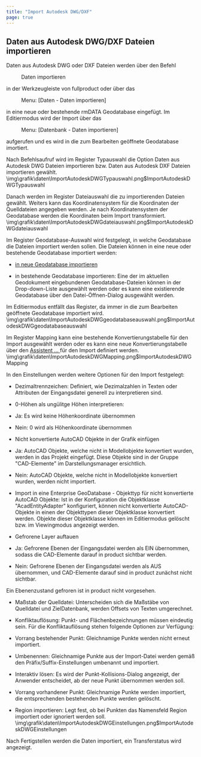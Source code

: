 ```yaml
---
title: "Import Autodesk DWG/DXF"
page: true
---
```

## Daten aus Autodesk DWG/DXF Dateien importieren

Daten aus Autodesk DWG oder DXF Dateien werden &#252;ber den Befehl  <Menu>Daten importieren</Menu>  in der Werkzeugleiste von  <Placeholder>fullproduct</Placeholder> oder &#252;ber das  <Menu> Menu: [Daten - Daten importieren] </Menu>  in eine neue oder bestehende rmDATA Geodatabase eingef&#252;gt.
Im Editiermodus wird der Import &#252;ber das  <Menu> Menu: [Datenbank - Daten importieren] </Menu>  aufgerufen und es wird in die zum Bearbeiten ge&#246;ffnete Geodatabase imortiert.

Nach Befehlsaufruf wird im Register  <Border>Typauswahl</Border>  die Option 
 <Border>Daten aus Autodesk DWG Dateien importieren</Border>  bzw. 
 <Border>Daten aus Autodesk DXF Dateien importieren</Border> 
gew&#228;hlt.<Image>\img\grafik\daten\ImportAutodeskDWGTypauswahl.png$ImportAutodeskDWGTypauswahl</Image>

Danach werden im Register  <Border>Dateiauswahl</Border>  die zu importierenden Dateien gew&#228;hlt.
Weiters kann das Koordinatensystem f&#252;r die Koordinaten der Quelldateien angegeben werden. Je nach Koordinatensystem der Geodatabase werden die Koordinaten beim Import transformiert.<Image>\img\grafik\daten\ImportAutodeskDWGdateiauswahl.png$ImportAutodeskDWGdateiauswahl</Image>

Im Register  <Border>Geodatabase-Auswahl</Border>  wird festgelegt, in welche Geodatabase die Dateien importiert werden sollen. Die Dateien k&#246;nnen in eine neue oder bestehende Geodatabase importiert werden:

- [in neue Geodatabase importieren](../datenquellenmanager/neuegeodbanlegen)

- in bestehende Geodatabase importieren: Eine der im aktuellen Geodokument eingebundenen Geodatabase-Dateien k&#246;nnen in der Drop-down-Liste ausgew&#228;hlt werden oder es kann eine existierende Geodatabase &#252;ber den Datei-&#214;ffnen-Dialog ausgew&#228;hlt werden.



<Success>
Im Editiermodus entf&#228;llt das Register, da immer in die zum Bearbeiten ge&#246;ffnete Geodatabase importiert wird.
</Success><Image>\img\grafik\daten\ImportAutodeskDWGgeodatabaseauswahl.png$ImportAutodeskDWGgeodatabaseauswahl</Image>

Im Register  <Border>Mapping</Border>  kann eine bestehende Konvertierungstabelle f&#252;r den Import ausgew&#228;hlt werden oder es kann eine neue Konvertierungstabelle &#252;ber den [Assistent ... ](../daten/importautodeskdwg2)
 f&#252;r den Import definiert werden.<Image>\img\grafik\daten\ImportAutodeskDWGMapping.png$ImportAutodeskDWGMapping</Image>

In den  <Border>Einstellungen</Border>  werden weitere Optionen f&#252;r den Import festgelegt:

- Dezimaltrennzeichen: Definiert, wie Dezimalzahlen in Texten oder Attributen der Eingangsdatei generell zu interpretieren sind.

- 0-H&#246;hen als ung&#252;litge H&#246;hen interpretieren: 

- Ja: Es wird keine H&#246;henkoordinate &#252;bernommen

- Nein: 0 wird als H&#246;henkoordinate &#252;bernommen



- Nicht konvertierte AutoCAD Objekte in der Grafik  einf&#252;gen

- Ja: AutoCAD Objekte, welche nicht in Modellobjekte konvertiert wurden, werden in das Projekt eingef&#252;gt. Diese Objekte sind in der Gruppe &quot;CAD-Elemente&quot; im Darstellungsmanager ersichtlich.

- Nein: AutoCAD Objekte, welche nicht in Modellobjekte konvertiert wurden, werden nicht importiert.



-  Import in eine Enterprise GeoDatabase - Objekttyp f&#252;r nicht konvertierte AutoCAD Objekte: Ist in der Konfiguration die Objektklasse &quot;AcadEntityAdapter&quot; konfiguriert, k&#246;nnen nicht konvertierte AutoCAD-Objekte in einen der Objekttypen dieser Objektklasse konvertiert werden. Objekte dieser Objektklasse k&#246;nnen im Editiermodus gel&#246;scht bzw. im Viewingmodus angezeigt werden.

- Gefrorene Layer auftauen

- Ja: <Italic> Gefrorene </Italic>  Ebenen der Eingangsdatei werden als EIN &#252;bernommen, sodass die CAD-Elemente darauf in <Placeholder>product</Placeholder> sichtbar werden.

- Nein: <Italic> Gefrorene </Italic>  Ebenen der Eingangsdatei werden als AUS &#252;bernommen, und CAD-Elemente  darauf sind in <Placeholder>product</Placeholder> zun&#228;chst nicht sichtbar.


<Warning>
Ein Ebenenzustand 
 <Italic> gefroren
 </Italic>  ist in 
 <Placeholder>product</Placeholder> nicht vorgesehen.

</Warning>


- Ma&#223;stab der Quelldatei: Unterscheiden sich die Ma&#223;st&#228;be von Quelldatei und ZielDatenbank, werden Offsets von Texten umgerechnet.

- Konfliktaufl&#246;sung: Punkt- und Fl&#228;chenbezeichnungen m&#252;ssen eindeutig sein. F&#252;r die Konfliktaufl&#246;sung stehen folgende Optionen zur Verf&#252;gung:

- Vorrang bestehender Punkt: Gleichnamige Punkte werden nicht erneut importiert.

- Umbenennen: Gleichnamige Punkte aus der Import-Datei werden gem&#228;&#223; den Pr&#228;fix/Suffix-Einstellungen umbenannt und importiert.

- Interaktiv l&#246;sen: Es wird der Punkt-Kollisions-Dialog angezeigt, der Anwender entscheidet, ab der neue Punkt &#252;bernommen werden soll.

- Vorrang vorhandener Punkt: Gleichnamige Punkte werden importiert, die entsprechenden bestehenden Punkte werden gel&#246;scht.



- Region importieren: Legt fest, ob bei Punkten das Namensfeld <Italic> Region </Italic>  importiert oder ignoriert werden soll.<Image>\img\grafik\daten\ImportAutodeskDWGEinstellungen.png$ImportAutodeskDWGEinstellungen</Image>

Nach  <Border>Fertigstellen</Border>  werden die Daten importiert, ein Transferstatus wird angezeigt.